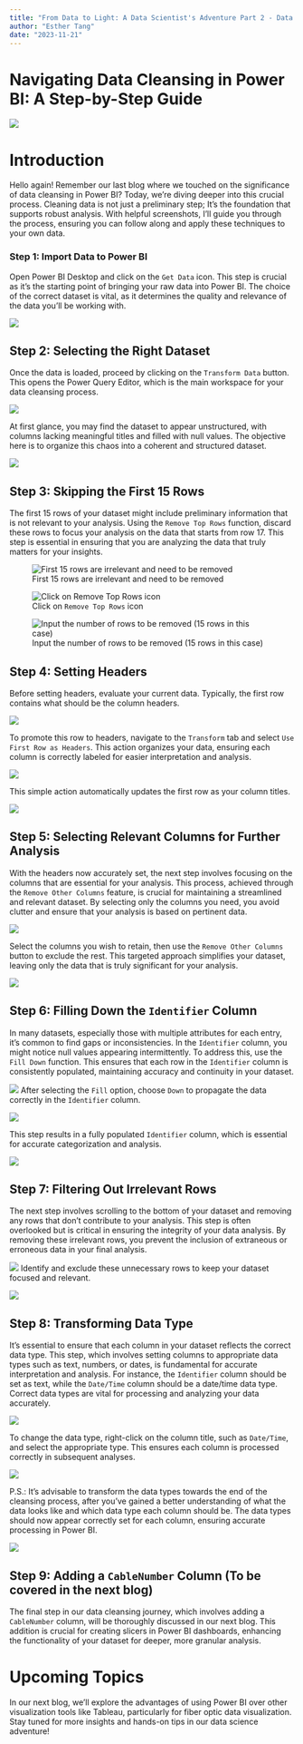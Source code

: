 ```yaml
---
title: "From Data to Light: A Data Scientist's Adventure Part 2 - Data Tidying with Power BI"
author: "Esther Tang"
date: "2023-11-21"
---
```


<!-- # categories: [news, code, analysis] -->
<!-- image: "blog2image.jpg" -->
<!-- # Decoding Fiber Optic Data: A Power BI Cleansing Story -->

# Navigating Data Cleansing in Power BI: A Step-by-Step Guide


![](blog2image.png)


# Introduction 

Hello again! Remember our last blog where we touched on the significance of data cleansing in Power BI? Today, we're diving deeper into this crucial process. Cleaning data is not just a preliminary step; It's the foundation that supports robust analysis. With helpful screenshots, I'll guide you through the process, ensuring you can follow along and apply these techniques to your own data. 

### Step 1: Import Data to Power BI 

Open Power BI Desktop and click on the `Get Data` icon. This step is crucial as it's the starting point of bringing your raw data into Power BI. The choice of the correct dataset is vital, as it determines the quality and relevance of the data you'll be working with.

![](GetData1.png)


## Step 2: Selecting the Right Dataset

Once the data is loaded, proceed by clicking on the `Transform Data` button. This opens the Power Query Editor, which is the main workspace for your data cleansing process.

![](TransformData1.png)

At first glance, you may find the dataset to appear unstructured, with columns lacking meaningful titles and filled with null values. The objective here is to organize this chaos into a coherent and structured dataset.

![](datacleansing1.png)


## Step 3: Skipping the First 15 Rows

The first 15 rows of your dataset might include preliminary information that is not relevant to your analysis. Using the `Remove Top Rows` function, discard these rows to focus your analysis on the data that starts from row 17. This step is essential in ensuring that you are analyzing the data that truly matters for your insights.

![First 15 rows are irrelevant and need to be removed](setheader1.png)

![Click on `Remove Top Rows` icon](removetop15rows.png) 


![Input the number of rows to be removed (15 rows in this case)](removetop15rows2.png)


## Step 4: Setting Headers

Before setting headers, evaluate your current data. Typically, the first row contains what should be the column headers.

![](ambiguostitles.png)

To promote this row to headers, navigate to the `Transform` tab and select `Use First Row as Headers`. This action organizes your data, ensuring each column is correctly labeled for easier interpretation and analysis. 

![](setheader2.png)

This simple action automatically updates the first row as your column titles.

![](removetop15rowsresult.png)


## Step 5: Selecting Relevant Columns for Further Analysis

With the headers now accurately set, the next step involves focusing on the columns that are essential for your analysis. This process, achieved through the `Remove Other Columns` feature, is crucial for maintaining a streamlined and relevant dataset. By selecting only the columns you need, you avoid clutter and ensure that your analysis is based on pertinent data.

![](irrelevantcolumn.png)


Select the columns you wish to retain, then use the `Remove Other Columns` button to exclude the rest. This targeted approach simplifies your dataset, leaving only the data that is truly significant for your analysis.

![](removeothercolumns.png)


## Step 6: Filling Down the `Identifier` Column

In many datasets, especially those with multiple attributes for each entry, it's common to find gaps or inconsistencies. In the `Identifier` column, you might notice null values appearing intermittently. To address this, use the `Fill Down` function. This ensures that each row in the `Identifier` column is consistently populated, maintaining accuracy and continuity in your dataset.

![](filldown1.png)
After selecting the `Fill` option, choose `Down` to propagate the data correctly in the `Identifier` column.

![](filldown2.png)

This step results in a fully populated `Identifier` column, which is essential for accurate categorization and analysis.

![](filldownresult.png)

## Step 7: Filtering Out Irrelevant Rows

The next step involves scrolling to the bottom of your dataset and removing any rows that don't contribute to your analysis. This step is often overlooked but is critical in ensuring the integrity of your data analysis. By removing these irrelevant rows, you prevent the inclusion of extraneous or erroneous data in your final analysis.


![](filterrows2.png)
Identify and exclude these unnecessary rows to keep your dataset focused and relevant.

![](filterrows1.png)

## Step 8: Transforming Data Type

It's essential to ensure that each column in your dataset reflects the correct data type. This step, which involves setting columns to appropriate data types such as text, numbers, or dates, is fundamental for accurate interpretation and analysis. For instance, the `Identifier` column should be set as text, while the `Date/Time` column should be a date/time data type. Correct data types are vital for processing and analyzing your data accurately.

![](datatype1.png)

To change the data type, right-click on the column title, such as `Date/Time`, and select the appropriate type. This ensures each column is processed correctly in subsequent analyses.

![](datetimeexample.png)

P.S.: It's advisable to transform the data types towards the end of the cleansing process, after you've gained a better understanding of what the data looks like and which data type each column should be. The data types should now appear correctly set for each column, ensuring accurate processing in Power BI.

![](rightdatatype.png)

## Step 9: Adding a `CableNumber` Column (To be covered in the next blog)

The final step in our data cleansing journey, which involves adding a `CableNumber` column, will be thoroughly discussed in our next blog. This addition is crucial for creating slicers in Power BI dashboards, enhancing the functionality of your dataset for deeper, more granular analysis.

# Upcoming Topics
In our next blog, we'll explore the advantages of using Power BI over other visualization tools like Tableau, particularly for fiber optic data visualization. Stay tuned for more insights and hands-on tips in our data science adventure! 


